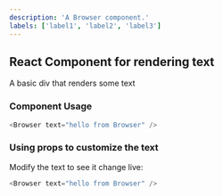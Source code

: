 ```yaml
---
description: 'A Browser component.'
labels: ['label1', 'label2', 'label3']
---
```



## React Component for rendering text

A basic div that renders some text

### Component Usage

```js
<Browser text="hello from Browser" />
```

### Using props to customize the text

Modify the text to see it change live:

```js live
<Browser text="hello from Browser" />
```
